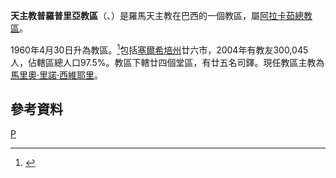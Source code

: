 {{Infobox Roman Catholic diocese
|jurisdiction     = 教區
|name             = 普羅普里亞
|latin= Dioecesis Propriensis
|image = Igreja Matriz de Propriá Sergipe.jpg
|caption =
|location = [[巴西|巴西]]
|territory =[[塞爾希培州|塞爾希培州]]廿六市
|population =300,045
|rite = 罗马礼
|patron =
|province =阿拉卡茹
|established = 1960年
|cathedral = 聖安多尼主教座堂
|co-cathedral =
|leadership = 主教
|website =
|pope =
|patriarch=
|metropolitan =
|ordinary =馬里奧·里諾·西維耶里
|coadjutor archbishop =
|coadjutor bishop =
|auxiliary =
|emeritus = }}

'''天主教普羅普里亞教區'''（{{lang-la|Dioecesis Propriensis}}、{{lang-pt|Diocese de Propriá}}）是羅馬天主教在巴西的一個教區，屬[[天主教阿拉卡茹總教區|阿拉卡茹總教區]]。

1960年4月30日升為教區。<ref>{{cite journal
|journal=[[宗座公報|宗座公報]]
|publisher=梵蒂岡出版社
|date=1961年
|volume=53
|title=''Ecclesiarum omnium''
|page=91
|url=http://www.vatican.va/archive/aas/documents/AAS%2053%20%5B1961%5D%20-%20ocr.pdf
|access-date=2013-10-26
|archive-date=2013-10-07
|archive-url=https://web.archive.org/web/20131007213220/http://www.vatican.va/archive/aas/documents/AAS%2053%20%5B1961%5D%20-%20ocr.pdf
|dead-url=no
}}</ref>包括[[塞爾希培州|塞爾希培州]]廿六市，2004年有教友300,045人，佔轄區總人口97.5%。教區下轄廿四個堂區，有廿五名司鐸。現任教區主教為[[馬里奧·里諾·西維耶里|馬里奧·里諾·西維耶里]]。

==參考資料==
{{reflist}}
[[Category:巴西天主教教區|P]]